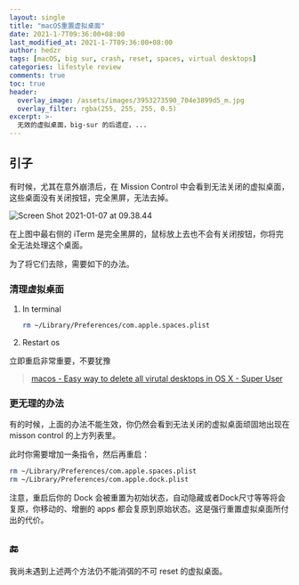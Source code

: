 ```yaml
---
layout: single
title: "macOS重置虚拟桌面"
date: 2021-1-7T09:36:00+08:00
last_modified_at: 2021-1-7T09:36:00+08:00
author: hedzr
tags: [macOS, big sur, crash, reset, spaces, virtual desktops]
categories: lifestyle review
comments: true
toc: true
header:
  overlay_image: /assets/images/3953273590_704e3899d5_m.jpg
  overlay_filter: rgba(255, 255, 255, 0.5)
excerpt: >-
  无效的虚拟桌面，big-sur 的后遗症，...
---
```


## 引子

有时候，尤其在意外崩溃后，在 Mission Control 中会看到无法关闭的虚拟桌面，这些桌面没有关闭按钮，完全黑屏，无法去掉。

![Screen Shot 2021-01-07 at 09.38.44](https://i.loli.net/2021/01/07/YcgnqZFeC5bhwpA.png)

在上图中最右侧的 iTerm 是完全黑屏的，鼠标放上去也不会有关闭按钮，你将完全无法处理这个桌面。

为了将它们去除，需要如下的办法。

### 清理虚拟桌面

1. In terminal

   ```bash
   rm ~/Library/Preferences/com.apple.spaces.plist
   ```

1. Restart os

立即重启非常重要，不要犹豫

> [macos - Easy way to delete all virutal desktops in OS X - Super User](https://superuser.com/questions/1024639/easy-way-to-delete-all-virutal-desktops-in-os-x)

### 更无理的办法

有的时候，上面的办法不能生效，你仍然会看到无法关闭的虚拟桌面顽固地出现在 misson control 的上方列表里。

此时你需要增加一条指令，然后再重启：

```bash
rm ~/Library/Preferences/com.apple.spaces.plist
rm ~/Library/Preferences/com.apple.dock.plist
```

注意，重启后你的 Dock 会被重置为初始状态，自动隐藏或者Dock尺寸等等将会复原，你移动的、增删的 apps 都会复原到原始状态。这是强行重置虚拟桌面所付出的代价。

## :end:

我尚未遇到上述两个方法仍不能消弭的不可 reset 的虚拟桌面。
